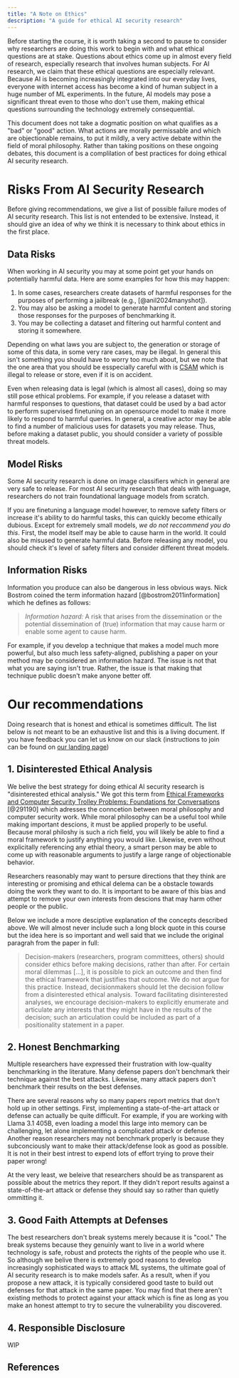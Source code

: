 ```yaml
---
title: "A Note on Ethics"
description: "A guide for ethical AI security research"
---
```


Before starting the course, it is worth taking a second to pause to consider why researchers are doing
this work to begin with and what ethical questions are at stake. Questions about ethics come up
in almost every field of research, especially research that involves human subjects. For AI research,
we claim that these ethical questions are especially relevant. Because AI is becoming increasingly integrated
into our everyday lives, everyone with internet access has become a kind of human subject in a huge number of ML experiments.
In the future, AI models may pose a significant threat even to those who don't use them,
making ethical questions surrounding the technology extremely consequential.

This document does not take a dogmatic position on what qualifies as a "bad" or "good" action.
What actions are morally permissable and which are objectionable remains, to put it mildly,
a very active debate within the field of moral philosophy.
Rather than taking positions on these ongoing debates,
this document is a complilation of best practices for doing ethical AI security research.

# Risks From AI Security Research

Before giving recommendations, we give a list of possible failure modes of AI security
research. This list is not entended to be extensive. Instead, it should give an idea of
why we think it is necessary to think about ethics in the first place.

## Data Risks

When working in AI security you may at some point get your hands on potentially harmful
data. Here are some examples for how this may happen:

1. In some cases, researchers create datasets of harmful responses for the purposes of performing a jailbreak (e.g., [@anil2024manyshot]).
2. You may also be asking a model to generate harmful content and storing those responses for the purposes of benchmarking it.
3. You may be collecting a dataset and filtering out harmful content and storing it somewhere.

Depending on what laws you are subject to, the generation or storage of some of this data, in some
very rare cases, may be
illegal. In general this isn't something you should have to worry too much about, but we note
that the one area that you should be esspecially careful with is [CSAM](https://www.justice.gov/d9/2023-06/child_sexual_abuse_material_2.pdf)
which is illegal to release or store, even if it is on accident.

Even when releasing data is legal (which is almost all cases), doing so may still
pose ethical problems. For example, if you release a dataset with harmful responses to questions, that dataset
could be used by a bad actor to perform supervised finetuning on an opensource model
to make it more likely to respond to harmful queries. In general, a creative actor
may be able to find a number of malicious uses for datasets you may release. Thus, before
making a dataset public, you should consider a variety of possible threat models.

## Model Risks

Some AI security research is done on image classifiers which in general are very
safe to release. For most AI security research that deals with language, researchers
do not train foundational language models from scratch.

If you are finetuning a language
model however, to remove safety filters or increase it's ability to do harmful tasks, this can quickly
become ethically dubious. Except for extremely small models, _we do not reccommend you do this_. First, the model itself may be able to cause harm in the
world. It could also be misused to generate harmful data. Before releasing any model,
you should check it's level of safety filters and consider different threat models.

## Information Risks

Information you produce can also be dangerous in less obvious ways. Nick Bostrom
coined the term information hazard [@bostrom2011information] which he defines as follows:

> _Information hazard:_ A risk that arises from the dissemination or the potential
> dissemination of (true) information that may cause harm or enable some agent to cause
> harm.

For example, if you develop a technique that makes a model much more powerful, but also much
less safety-aligned, publishing a paper on your method may be considered an information hazard.
The issue is not that what you are saying isn't true. Rather, the issue is that making that
technique public doesn't make anyone better off.

# Our recommendations

Doing research that is honest and ethical is sometimes difficult. The list below
is not meant to be an exhaustive list and this is a living document. If you have feedback
you can let us know on our slack (instructions to join can be found on
[our landing page](https://xlabaisecurity.com/))

## 1. Disinterested Ethical Analysis

We belive the best strategy for doing ethical AI security research is "disinterested
ethical analysis." We got this term from
[Ethical Frameworks and Computer Security Trolley Problems:
Foundations for Conversations](https://www.usenix.org/conference/usenixsecurity23/presentation/kohno) [@291190] which adresses the conncetion
between moral philosophy and computer security work. While moral
philosophy can be a useful tool while making important descions, it must be applied properly
to be useful. Because moral philoshy is such a rich field, you will likely be able to find a
moral framework to justify anything you would like. Likewise, even without explicitally referencing
any ethial theory, a smart person may be able to come up with reasonable arguments to justify
a large range of objectionable behavior.

Researchers reasonably may want to persure directions that they think are interesting
or promising and ethical delema can be a obstacle towards doing the work they want to
do. It is important to be aware of this bias and attempt to remove your own interests
from descions that may harm other people or the public.

Below we include a more desciptive explanation of the concepts described above.
We will almost never include such a long block quote in this course but the idea here
is so important and well said that we include the original paragrah from the paper in full:

> Decision-makers (researchers, program committees, others) should consider ethics before making decisions, rather than after. For certain moral dilemmas
> [...], it is possible to pick an outcome and then find the ethical framework that justifies that
> outcome. We do not argue for this practice. Instead, decisionmakers should let the decision follow from a disinterested
> ethical analysis. Toward facilitating disinterested analyses,
> we encourage decision-makers to explicitly enumerate and
> articulate any interests that they might have in the results of
> the decision; such an articulation could be included as part of
> a positionality statement in a paper.

## 2. Honest Benchmarking

Multiple researchers have expressed their frustration with low-quality benchmarking in the
literature. Many defense papers
don't benchmark their technique against the best attacks. Likewise, many attack
papers don't benchmark their results on the best defenses.

There are several reasons why so many papers report metrics that don't hold up in
other settings. First, implementing a state-of-the-art attack or defense can actually
be quite difficult. For example, if you are working with Llama 3.1 405B, even loading a model
this large into memory can be challenging, let alone implementing a complicated
attack or defense. Another reason researchers may not benchmark properly is because
they subconciously want to make their attack/defense look as good as possible. It
is not in their best intrest to expend lots of effort trying to prove their paper wrong!

At the very least, we beleive that researchers should be as transparent as possible
about the metrics they report. If they didn't report results against a
state-of-the-art attack or defense they should say so rather than quietly ommitting it.

## 3. Good Faith Attempts at Defenses

The best researchers don't break systems merely because it is "cool." The break systems
because they genuinly want to live in a world where technology is safe, robust and protects
the rights of the people who use it. So although we belive there is extremely good reasons to develop increasingly sophisticated ways to attack ML systems, the ultimate goal of
AI security research is to make models safer. As a result, when if you propose a new
attack, it is typically considered good taste to build out defenses for that attack in the same
paper. You may find that there aren't existing methods to protect against your attack which
is fine as long as you make an honest attempt to try to secure the vulnerability you discovered.

## 4. Responsible Disclosure

WIP

## References
